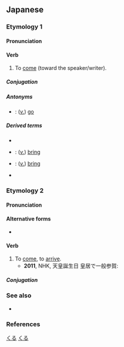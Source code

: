 ==Japanese==

===Etymology 1===
{{ja-kanjitab|く|yomi=kun}}

====Pronunciation====
{{ja-pron|くる|acc=1|acc_ref=SMK2}}

====Verb====
{{ja-verb|くる|kyu=來る|type=3|tr=intrans}}

# To [[come]] (toward the speaker/writer).

=====Conjugation=====
{{ja-kuru|||}}

=====Antonyms=====
* {{ja-r|行く|いく}}: (''[[verb|v.]]'') [[go]]

=====Derived terms=====
* {{ja-r|迫り来る|せまりくる}}
* {{ja-r|持って来る|もってくる}}: (''[[verb|v.]]'') [[bring]] {{qualifier|the object is a thing}}
* {{ja-r|連れて来る|つれてくる}}: (''[[verb|v.]]'') [[bring]] {{qualifier|the object is a person}}
* {{ja-r|来る日|くるひ}}

===Etymology 2===
{{ja-kanjitab|きた|yomi=kun}}

====Pronunciation====
{{ja-pron|きたる|acc=2|acc_ref=SMK2}}
{{ja-pron|きたる|acc=0|acc_ref=SMK2}}

====Alternative forms====
* {{ja-l|来たる}}

====Verb====
{{ja-verb|type=1|tr=intrans|きたる}}

# To [[come]], to [[arrive]].
#* '''2011''', NHK, 天皇誕生日 皇居で一般参賀:
#*: {{ja-usex|'''来る'''年が皆さん一人びとりにとり、よい年であるよう祈っています。|'''きたる''' とし が みな-さん ひとりびとり に とり、 よい とし で ある よう いのって います。|I pray that '''next''' year [the '''coming''' year] will be a good year for each of you.}}

=====Conjugation=====
{{ja-go-ru|きた}}

===See also===
* {{ja-r|来す|きたす}}

===References===
<references/>

[[Category:Japanese basic words|くる]]
[[Category:Japanese irregular verbs|くる]]